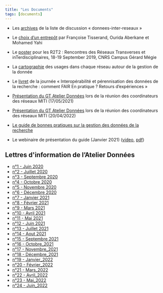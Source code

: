 ```yaml
---
title: "Les Documents"
tags: [documents]
---
```


* Les [archives](https://listes.services.cnrs.fr/wws/arc/donnees-inter-reseaux/) de la liste de discussion « donnees-inter-reseaux »
* Le [choix d'un entrepôt](/download/Choix_entrepot_hackathon_20200114.pdf) par Françoise Tisserand, Ourida Aberkane et Mohamed Yahi
* Le [poster](/download/R2T2-septembre-2019.pdf) pour les R2T2 : Rencontres des Réseaux Transverses et inTerdisciplinaires, 18-19 September 2019, CNRS Campus Gérard Mégie
* La [cartographie](/download/GTInterreseaux-CartoSyntheseV6-optimise.pdf) des usages dans chaque réseau autour de la gestion de la donnée
* Le [livret](/download/Livret_FAIR_2018.pdf) de la journée « Interopérabilité et pérennisation des données de la recherche : comment FAIR En pratique ? Retours d'expériences »
* [Présentation du GT Atelier Données](/download/Atelier_Donnees_17052021.pdf) lors de la réunion des coordinateurs des réseaux MITI (17/05/2021)
* [Présentation du GT Atelier Données](/download/Atelier_Donnees_20220420.pdf) lors de la réunion des coordinateurs des réseaux MITI (20/04/2022)


- [Le guide de bonnes pratiques sur la gestion des données de la recherche](https://mi-gt-donnees.pages.math.unistra.fr/guide/)
- Le webinaire de présentation du guide (Janvier 2021) ([video](https://www.canal-u.tv/video/atelier_donnees/presentation_du_guide_de_bonnes_pratiques_des_donnees_de_la_recherche.59537), [pdf](/download/Guide_Bonnes_Pratiques_Janvier_2021.pdf))

## Lettres d\'information de l'Atelier Données

- [n°1 - Juin 2020](/download/Lettre_d_information_GT_Atelier_Données_n_1_-_Juin_2020.pdf)
- [n°2 - Juillet 2020](/download/Lettre_d_information_GT_Atelier_Données_n_2_-_Juillet_2020.pdf)
- [n°3 - Septembre 2020](/download/Lettre_d_information_GT_Atelier_Données_n_3_-_Septembre_2020.pdf)
- [n°4 - Octobre 2020](/download/Lettre_d_information_GT_Atelier_Données_n_4_-_Octobre_2020.pdf)
- [n°5 - Novembre 2020](/download/Lettre_d_information_GT_Atelier_Données_n_5_-_Novembre_2020.pdf)
- [n°6 - Décembre 2020](/download/Lettre_d_information_GT_Atelier_Données_n_6_-_Décembre_2020.pdf)
- [n°7 - Janvier 2021](/download/Lettre_d_information_GT_Atelier_Données_n_7_–_Janvier_2021.pdf)
- [n°8 - Février 2021](/download/Lettre_d_information_GT_Atelier_Données_n_8_–_Février_2021.pdf)
- [n°9 - Mars 2021](/download/Lettre_d_information_GT_Atelier_Données_n_9___Mars_2021.pdf)
- [n°10 - Avril 2021](/download/Lettre_d_information_GT_Atelier_Données_n_10_-_Avril_2021.pdf)
- [n°11 - Mai 2021](/download/Lettre_d_information_GT_Atelier_Données_n_11_-_Mai_2021.pdf)
- [n°12 - Juin 2021](/download/Lettre_d_information_GT_Atelier_Données_n_12_-_Juin_2021.pdf)
- [n°13 - Juillet 2021](/download/Lettre_d_information_GT_Atelier_Données_n_13_-_Juillet_2021.pdf)
- [n°14 - Aout 2021](/download/Lettre_d_information_GT_Atelier_Données_n_14_-_Aout_2021.pdf)
- [n°15 - Septembre 2021](/download/Lettre_d_information_GT_Atelier_Données_n_15_-_Septembre_2021.pdf)
- [n°16 - Octobre_2021](/download/Lettre_d_information_GT_Atelier_Données_n_16_-_Octobre_2021.pdf) 
- [n°17 - Novembre_2021](/download/Lettre_d_information_GT_Atelier_Données_n_17_-_Novembre_2021.pdf)
- [n°18 - Décembre_2021](/download/Lettre_d_information_GT_Atelier_Données_n_18_Decembre_2021.pdf) 
- [n°19 - Janvier_2022](/download/Lettre_d_information_GT_Atelier_Données_n_19_Janvier_2022.pdf)
- [n°20 - Février_2022](/download/Lettre_d_information_GT_Atelier_Données_n_20_-_Février_2022.pdf) 
- [n°21 - Mars_2022](/download/Lettre_d_information_GT_Atelier_Données_n_21_-_Mars_2022.pdf)
- [n°22 - Avril_2022](/download/Lettre_d_information_GT_Atelier_Données_n_22_-_Avril_2022.pdf) 
- [n°23 - Mai_2022](/download/Lettre_d_information_GT_Atelier_Données_n_23_-_Mai_2022.pdf)
- [n°24 - Juin_2022](/download/Lettre_d_information_GT_Atelier_Données_n_24_-_Juin_2022.pdf)

